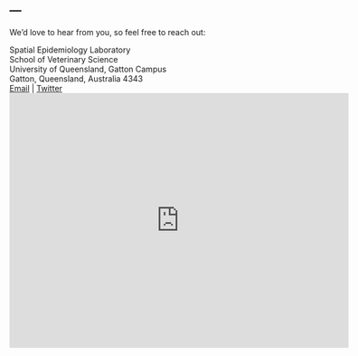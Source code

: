 ---
---

<link rel="stylesheet" href="styles.css" type="text/css">

We'd love to hear from you, so feel free to reach out:

Spatial Epidemiology Laboratory<br>
School of Veterinary Science<br>
University of Queensland, Gatton Campus<br>
Gatton, Queensland, Australia 4343<br>
[Email](mailto:r.magalhaes@uq.edu.au) | [Twitter](https://twitter.com/spatial_epi_lab)
<br>
<iframe src="https://www.google.com/maps/embed?pb=!1m14!1m8!1m3!1d14148.911278709531!2d152.3372253!3d-27.5554392!3m2!1i1024!2i768!4f13.1!3m3!1m2!1s0x0%3A0x4d3ac79a3f6ba16!2sThe+University+of+Queensland+-+Gatton+Campus!5e0!3m2!1sen!2sau!4v1555217843606!5m2!1sen!2sau" width="600" height="450" frameborder="0" style="border:0"></iframe>
